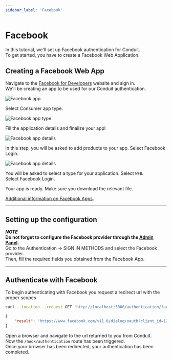 ```yaml
---
sidebar_label: 'Facebook'
---
```


# Facebook

In this tutorial, we'll set up Facebook authentication for Conduit.<br />
To get started, you have to create a Facebook Web Application.<br />

## Creating a Facebook Web App

Navigate to the [Facebook for Developers](https://developers.facebook.com/) website and sign in.<br />
We'll be creating an app to be used for our Conduit authentication.

![Facebook app](/v0.15/modules/authentication/tutorials/create_facebook_app.png)

Select Consumer app type.

![Facebook app type](/v0.15/modules/authentication/tutorials/app_type.png)

Fill the application details and finalize your app!<br />

![Facebook app details](/v0.15/modules/authentication/tutorials/add_details.png)

In this step, you will be asked to add products to your app. Select Facebook Login.<br />

![Facebook app details](/v0.15/modules/authentication/tutorials/login_app.png)

You will be asked to select a type for your application. Select `WEB`.<br />
Select  Facebook Login.<br />

Your app is ready. Make sure you download the relevant file.

[Additional information on Facebook Apps](https://developers.facebook.com/docs/development/create-an-app/).

------------------------------------------------------------------------------------------------

## Setting up the configuration

***NOTE***<br />
**Do not forget to configure the Facebook provider through the [Admin Panel](../../config#third-party-providers).**<br />
Go to the Authentication -> SIGN IN METHODS and select the Facebook provider.<br />
Then, fill the required fields you obtained from the Facebook App.


------------------------------------------------------------------------------------------------

## Authenticate with Facebook

To begin authenticating with Facebook you request a redirect url with the proper scopes<br />

``` bash title="Request"
curl --location --request GET 'http://localhost:3000/authentication/facebook'
```

``` json title="Response"
{
    "result": "https://www.facebook.com/v11.0/dialog/oauth?client_id=1234567890&redirect_uri=http%3A%2F%2Flocalhost%3A3000%2Fauthentication%2Ffacebook%2Fcallback&scope=email&state=eyJpZCI6IjYzNjNjZGNkMDhkNTU2MDk1NmM4MGQ4OSIsImlhdCI6MTY2OTIxMDM1MywiZXhwIjoxNjY5MjgyM30zfQ.TyvHCuyDKLiKFoEpaXRdbYoFwrzDlFiW4VdUVQJdf7U"
}
```

Open a browser and navigate to the url returned to you from Conduit.<br />
Now the `/hook/authentication` route has been triggered.<br />
Once your browser has been redirected, your authentication has been completed.
